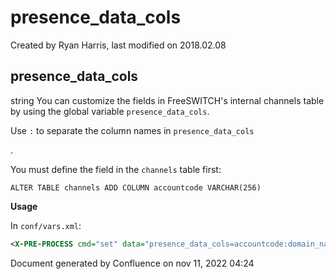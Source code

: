 
# presence_data_cols 

 Created by  Ryan Harris, last modified on 2018.02.08

## presence_data_cols

string You can customize the fields in FreeSWITCH's internal channels table by using the global variable `presence_data_cols`.

Use `:` to separate the column names in `presence_data_cols`

.

You must define the field in the `channels` table first:

`ALTER TABLE channels ADD COLUMN accountcode VARCHAR(256)`

**Usage**

In `conf/vars.xml`:

```xml
<X-PRE-PROCESS cmd="set" data="presence_data_cols=accountcode:domain_name"/>
```

Document generated by Confluence on nov 11, 2022 04:24
